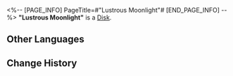 <%-- [PAGE_INFO]
PageTitle=#"Lustrous Moonlight"#
[END_PAGE_INFO] --%>
{{Item Infobox
|id          = 210209
|image       = Item Lustrous Moonlight.png
|type        = Disk
|invCategory = Valuables
|rarity      = 3
|effect      = A record that can be played on the Express' phonograph. It might be a chance acquisition or a gift from someone else. All sorts of memories surge up when the music plays &mdash; the smiles, encounters, touches, and the excitement of battle. Maybe that is why people still collect records even as society rapidly advances.<br />The current record contains the track "Lustrous Moonlight."
|description = <br />''Stainless is the clear night. The moon is silver bright. Fill my cup, and make sure it brims up.''
}}
'''"Lustrous Moonlight"''' is a [[Disk]].

==Other Languages==
{{Other Languages
|en   = "Lustrous Moonlight"
|zhs  = 《邀挽明月成宵宴》
|zht  = 〈邀挽明月成宵宴〉
|ja   = 『明月邀えて宵宴成す』
|ko   = ≪달빛의 연회≫
|es   = Luz de luna refulgente
|fr   = « Lustrous Moonlight »
|ru   = Lustrous Moonlight
|th   = "Lustrous Moonlight"
|vi   = "Ánh Trăng Vằng Vặc"
|de   = „Schimmerndes Mondlicht“
|id   = "Lustrous Moonlight"
|pt   = "Lustrous Moonlight"
}}

==Change History==
{{Change History|2.0}}